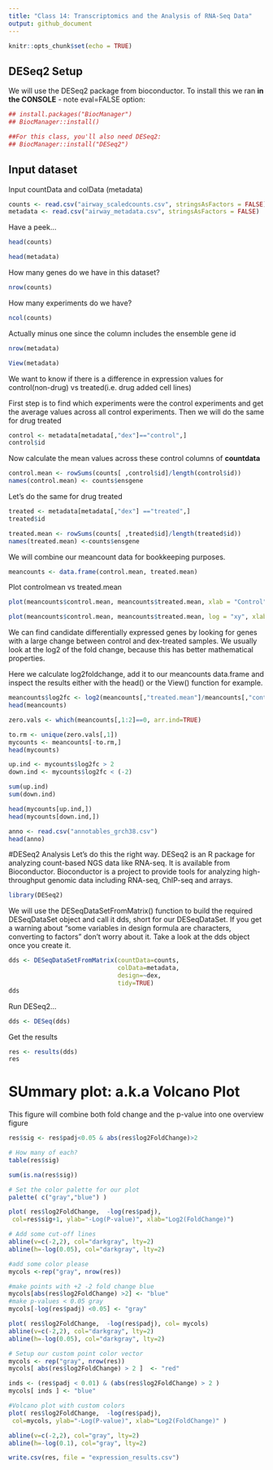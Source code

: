 ```yaml
---
title: "Class 14: Transcriptomics and the Analysis of RNA-Seq Data"
output: github_document
---
```


```r
knitr::opts_chunk$set(echo = TRUE)
```


## DESeq2 Setup

We will use the DESeq2 package from bioconductor. To install this we ran **in the CONSOLE** - note eval=FALSE option:

```r
## install.packages("BiocManager")
## BiocManager::install()

##For this class, you'll also need DESeq2:
## BiocManager::install("DESeq2")
```



## Input dataset

Input countData and colData (metadata)
```r
counts <- read.csv("airway_scaledcounts.csv", stringsAsFactors = FALSE)
metadata <- read.csv("airway_metadata.csv", stringsAsFactors = FALSE)
```


Have a peek...
```r
head(counts)
```

```r
head(metadata)
```


How many genes do we have in this dataset?

```r
nrow(counts)
```

How many experiments do we have?

```r
ncol(counts)
```


Actually minus one since the column includes the ensemble gene id
```r
nrow(metadata)
```





```r
View(metadata)
```




We want to know if there is a difference in expression values for control(non-drug) vs treated(i.e. drug added cell lines)

First step is to find which experiments were the control experiments and get the average values across all control experiments. Then we will do the same for drug treated 

```r
control <- metadata[metadata[,"dex"]=="control",]
control$id
```

Now calculate the mean values across these control columns of **countdata**
```r
control.mean <- rowSums(counts[ ,control$id]/length(control$id))
names(control.mean) <- counts$ensgene
```


Let's do the same for drug treated
```r
treated <- metadata[metadata[,"dex"] =="treated",]
treated$id
```


```r
treated.mean <- rowSums(counts[ ,treated$id]/length(treated$id))
names(treated.mean) <-counts$ensgene
```


We will combine our meancount data for bookkeeping purposes.

```r
meancounts <- data.frame(control.mean, treated.mean)
```


Plot controlmean vs treated.mean

```r
plot(meancounts$control.mean, meancounts$treated.mean, xlab = "Control", ylab = "Treated")
```


```r
plot(meancounts$control.mean, meancounts$treated.mean, log = "xy", xlab = "log Control", ylab = "log Treated" )
```




We can find candidate differentially expressed genes by looking for genes with a large change between control and dex-treated samples. We usually look at the log2 of the fold change, because this has better mathematical properties.

Here we calculate log2foldchange, add it to our meancounts data.frame and inspect the results either with the head() or the View() function for example.


```r
meancounts$log2fc <- log2(meancounts[,"treated.mean"]/meancounts[,"control.mean"])
head(meancounts)
```


```r
zero.vals <- which(meancounts[,1:2]==0, arr.ind=TRUE)

to.rm <- unique(zero.vals[,1])
mycounts <- meancounts[-to.rm,]
head(mycounts)
```


```r
up.ind <- mycounts$log2fc > 2
down.ind <- mycounts$log2fc < (-2)
```

```r
sum(up.ind)
sum(down.ind)
```

```r
head(mycounts[up.ind,])
head(mycounts[down.ind,])
```


```r
anno <- read.csv("annotables_grch38.csv")
head(anno)
```

#DESeq2 Analysis
Let’s do this the right way. DESeq2 is an R package for analyzing count-based NGS data like RNA-seq. It is available from Bioconductor. Bioconductor is a project to provide tools for analyzing high-throughput genomic data including RNA-seq, ChIP-seq and arrays.
```r
library(DESeq2)
```


We will use the DESeqDataSetFromMatrix() function to build the required DESeqDataSet object and call it dds, short for our DESeqDataSet. If you get a warning about “some variables in design formula are characters, converting to factors” don’t worry about it. Take a look at the dds object once you create it.

```r
dds <- DESeqDataSetFromMatrix(countData=counts, 
                              colData=metadata, 
                              design=~dex, 
                              tidy=TRUE)
dds

```



Run DESeq2...
```r
dds <- DESeq(dds)
```


Get the results
```r
res <- results(dds)
res
```



# SUmmary plot: a.k.a Volcano Plot
This figure will combine both fold change and the p-value into one overview figure 
```r
res$sig <- res$padj<0.05 & abs(res$log2FoldChange)>2

# How many of each?
table(res$sig)
```




```r
sum(is.na(res$sig))
```


```r
# Set the color palette for our plot
palette( c("gray","blue") )

plot( res$log2FoldChange,  -log(res$padj), 
 col=res$sig+1, ylab="-Log(P-value)", xlab="Log2(FoldChange)")

# Add some cut-off lines
abline(v=c(-2,2), col="darkgray", lty=2)
abline(h=-log(0.05), col="darkgray", lty=2)
```




```r
#add some color please
mycols <-rep("gray", nrow(res))

#make points with +2 -2 fold change blue
mycols[abs(res$log2FoldChange) >2] <- "blue"
#make p-values < 0.05 gray
mycols[-log(res$padj) <0.05] <- "gray"

plot( res$log2FoldChange,  -log(res$padj), col= mycols)
abline(v=c(-2,2), col="darkgray", lty=2)
abline(h=-log(0.05), col="darkgray", lty=2)
```

```r
# Setup our custom point color vector 
mycols <- rep("gray", nrow(res))
mycols[ abs(res$log2FoldChange) > 2 ]  <- "red" 

inds <- (res$padj < 0.01) & (abs(res$log2FoldChange) > 2 )
mycols[ inds ] <- "blue"

#Volcano plot with custom colors 
plot( res$log2FoldChange,  -log(res$padj), 
 col=mycols, ylab="-Log(P-value)", xlab="Log2(FoldChange)" )

abline(v=c(-2,2), col="gray", lty=2)
abline(h=-log(0.1), col="gray", lty=2)

```






```r
write.csv(res, file = "expression_results.csv")
```


























